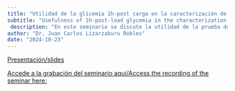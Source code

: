 ```yaml
---
title: "Utilidad de la glicemia 1h-post carga en la caracterización de sujetos con Prediabetes"
subtitle: "Usefulness of 1h-post-load glycemia in the characterization of subjects with Prediabetes" 
 description: "En este seminario se discute la utilidad de la prueba de glucemia 1hr postcarga para caracterizar a personas que viven con prediabetes, se abordan las pruebas diagnósticas de diabetes/prediabetes, la estratificaciíon del riesgo cardiometabólico y las estrategias de intervención en prediabetes" 
author: "Dr. Juan Carlos Lizarzaburu Robles"
date: "2024-10-23"
---
```


[Presentación/slides](2024-10-23.pdf)

[Accede a la grabación del seminario aqui/Access the recording of the
seminar here:](https://youtu.be/yN4veX3R3iA)
